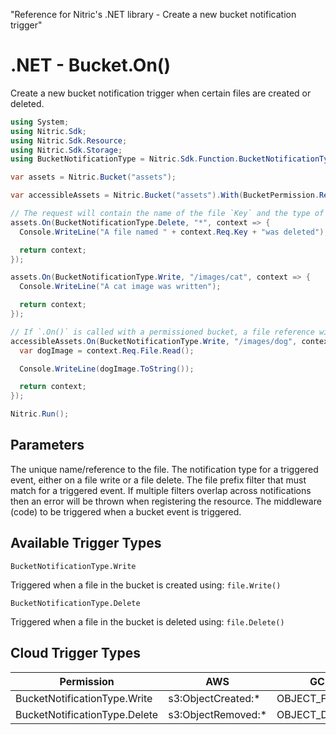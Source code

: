   "Reference for Nitric's .NET library - Create a new bucket notification trigger"

# .NET - Bucket.On()

Create a new bucket notification trigger when certain files are created or deleted.

```csharp
using System;
using Nitric.Sdk;
using Nitric.Sdk.Resource;
using Nitric.Sdk.Storage;
using BucketNotificationType = Nitric.Sdk.Function.BucketNotificationType;

var assets = Nitric.Bucket("assets");

var accessibleAssets = Nitric.Bucket("assets").With(BucketPermission.Reading);

// The request will contain the name of the file `Key` and the type of event `NotificationType`
assets.On(BucketNotificationType.Delete, "*", context => {
  Console.WriteLine("A file named " + context.Req.Key + "was deleted");

  return context;
});

assets.On(BucketNotificationType.Write, "/images/cat", context => {
  Console.WriteLine("A cat image was written");

  return context;
});

// If `.On()` is called with a permissioned bucket, a file reference will also be provided with the request
accessibleAssets.On(BucketNotificationType.Write, "/images/dog", context => {
  var dogImage = context.Req.File.Read();

  Console.WriteLine(dogImage.ToString());

  return context;
});

Nitric.Run();
```

## Parameters

<Properties>
  <Property name="name" required type="string">
    The unique name/reference to the file.
  </Property>
  <Property
    name="notificationType"
    required
    type="BucketNotificationType.Write | BucketNotificationType.Delete"
  >
    The notification type for a triggered event, either on a file write or a
    file delete.
  </Property>
  <Property name="notificationPrefixFilter" required type="string">
    The file prefix filter that must match for a triggered event. If multiple
    filters overlap across notifications then an error will be thrown when
    registering the resource.
  </Property>
  <Property
    name="middleware"
    required
    type="BucketNotificationMiddleware | BucketNotificationMiddleware[]"
  >
    The middleware (code) to be triggered when a bucket event is triggered.
  </Property>
</Properties>

## Available Trigger Types

`BucketNotificationType.Write`

Triggered when a file in the bucket is created using: `file.Write()`

`BucketNotificationType.Delete`

Triggered when a file in the bucket is deleted using: `file.Delete()`

## Cloud Trigger Types

| Permission                    | AWS                 | GCP             | Azure                         |
| ----------------------------- | ------------------- | --------------- | ----------------------------- |
| BucketNotificationType.Write  | s3:ObjectCreated:\* | OBJECT_FINALIZE | Microsoft.Storage.BlobCreated |
| BucketNotificationType.Delete | s3:ObjectRemoved:\* | OBJECT_DELETE   | Microsoft.Storage.BlobDeleted |

